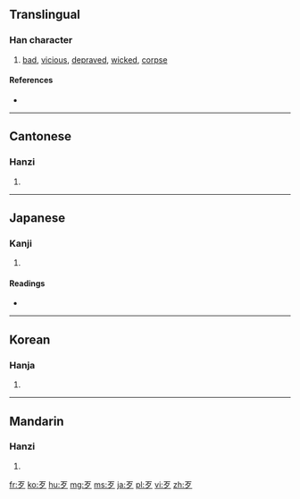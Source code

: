 {{also|歺}}
==Translingual==
{{stroke order|type=animate}}

===Han character===
{{Han char|rn=78|rad=歹|as=00|sn=4|four=1020<sub>7</sub>|canj=一弓戈 (MNI)}}

# [[bad]], [[vicious]], [[depraved]], [[wicked]], [[corpse]]

====References====
* {{Han ref|kx=0578.150|dkj=16359|dj=0969.070|hdz=21379.140|uh=6B79|ud=27513|bh=A4EF|bd=42223}}

----

==Cantonese==

===Hanzi===
{{yue-hanzi|jyut=|y=daai2}}

# {{defn|Cantonese|sort=歹00}}

----

==Japanese==

===Kanji===
{{ja-kanji|grade=|rs=歹00}}

# {{defn|Japanese|sort=歹00}}

====Readings====
* {{ja-readings|on=[[がつ]] (gatsu), [[あつ]] (atsu), [[がち]] (gachi)|kun=[[わるい]] (warui), [[かばねへん]] (kabanehen)}}

----

==Korean==

===Hanja===
{{ko-hanja|hangeul=[[알]], [[대]]|eumhun=|rv=al, dae|mr=al, tae|y=al, tay}}

# {{defn|Korean|sort=歹00}}

----

==Mandarin==

===Hanzi===
{{cmn-hanzi|pin=[[dāi]] ([[dai1]]), [[dǎi]] ([[dai3]]), [[è]] ([[e4]])|wg=tai<sup>1</sup>, tai<sup>3</sup>, o<sup>4</sup>}}

# {{defn|Mandarin|sort=歹00}}

[[fr:歹]]
[[ko:歹]]
[[hu:歹]]
[[mg:歹]]
[[ms:歹]]
[[ja:歹]]
[[pl:歹]]
[[vi:歹]]
[[zh:歹]]